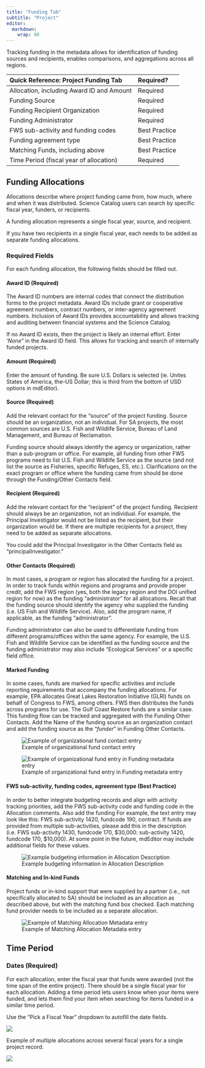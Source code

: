 ```yaml
---
title: "Funding Tab"
subtitle: "Project"
editor: 
  markdown: 
    wrap: 80
---
```


Tracking funding in the metadata allows for identification of funding sources
and recipients, enables comparisons, and aggregations across all regions.

| **Quick Reference: Project Funding Tab**  | Required?     |
|:------------------------------------------|:--------------|
| Allocation, including Award ID and Amount | Required      |
| Funding Source                            | Required      |
| Funding Recipient Organization            | Required      |
| Funding Administrator                     | Required      |
| FWS sub-activity and funding codes        | Best Practice |
| Funding agreement type                    | Best Practice |
| Matching Funds, including above           | Best Practice |
| Time Period (fiscal year of allocation)   | Required      |

## Funding Allocations

Allocations describe where project funding came from, how much, where and when
it was distributed. Science Catalog users can search by specific fiscal year,
funders, or recipients.

A funding allocation represents a single fiscal year, source, and recipient.

::: callout-note
If you have two recipients in a single fiscal year, each needs to be added as
separate funding allocations.
:::

### Required Fields

For each funding allocation, the following fields should be filled out.

#### Award ID (Required)

The Award ID numbers are internal codes that connect the distribution forms to
the project metadata. Award IDs include grant or cooperative agreement numbers,
contract numbers, or inter-agency agreement numbers. Inclusion of Award IDs
provides accountability and allows tracking and auditing between financial
systems and the Science Catalog.

If no Award ID exists, then the project is likely an internal effort. Enter
'*None*" in the Award ID field. This allows for tracking and search of
internally funded projects.

#### Amount (Required)

Enter the amount of funding. Be sure U.S. Dollars is selected (ie. Unites States
of America, the--US Dollar; this is third from the bottom of USD options in
mdEditor).

#### Source (Required)

Add the relevant contact for the “source” of the project funding. Source should
be an organization, not an individual. For SA projects, the most common sources
are U.S. Fish and Wildlife Service, Bureau of Land Management, and Bureau of
Reclamation.

::: {.callout-note}
Funding source should always identify the agency or organization, rather than a
sub-program or office. For example, all funding from other FWS programs need to
list U.S. Fish and Wildlife Service as the source (and not list the source as
Fisheries, specific Refuges, ES, etc.). Clarifications on the exact program or
office where the funding came from should be done through the Funding/Other
Contacts field.
:::

#### Recipient (Required)

Add the relevant contact for the “recipient” of the project funding. Recipient
should always be an organization, not an individual. For example, the Principal
Investigator would not be listed as the recipient, but their organization would
be. If there are multiple recipients for a project, they need to be added as
separate allocations.

You could add the Principal Investigator in the Other Contacts field as
"principalInvestigator."

#### Other Contacts (Required)

In most cases, a program or region has allocated the funding for a project. In
order to track funds within regions and programs and provide proper credit, add
the FWS region (yes, both the legacy region and the DOI unified region for now)
as the funding "administrator" for all allocations. Recall that the funding
source should identify the agency who supplied the funding (i.e. US Fish and
Wildlife Service). Also, add the program name, if applicable, as the funding
"administrator".

::: {.callout-note}
Funding administrator can also be used to differentiate funding from different
programs/offices within the same agency. For example, the U.S. Fish and Wildlife
Service can be identified as the funding source and the funding administrator
may also include "Ecological Services" or a specific field office.
:::

#### Marked Funding

In some cases, funds are marked for specific activities and include reporting
requirements that accompany the funding allocations. For example, EPA allocates
Great Lakes Restoration Initiative (GLRI) funds on behalf of Congress to FWS,
among others. FWS then distributes the funds across programs for use. The Gulf
Coast Restore funds are a similar case. This funding flow can be tracked and
aggregated with the Funding Other Contacts. Add the Name of the funding source
as an organization contact and add the funding source as the "*funder*" in
Funding Other Contacts.

![Example of organizational fund contact entry](../../assets/example_organizational_contact.png)

![Example of organizational fund entry in Funding metadata entry](../../assets/example_funding_entry.png)

#### FWS sub-activity, funding codes, agreement type (Best Practice)

In order to better integrate budgeting records and align with activity tracking
priorities, add the FWS sub-activity code and funding code in the Allocation
comments. Also add the funding For example, the text entry may look like this:
FWS sub-activity 1420, fundcode 190, contract. If funds are provided from
multiple sub-activities, please add this in the description (i.e. FWS
sub-activity 1430, fundcode 170, \$30,000: sub-activity 1420, fundcode 170,
\$10,000). At some point in the future, mdEditor may include additional fields
for these values.

![Example budgeting information in Allocation Description](../../assets/example_budgeting_infomation.png)

#### Matching and In-kind Funds

Project funds or in-kind support that were supplied by a partner (i.e., not
specifically allocated to SA) should be included as an allocation as described
above, but with the matching fund box checked. Each matching fund provider needs
to be included as a separate allocation.

![Example of Matching Allocation Metadata entry](../../assets/example_matching_allocation.png)

## Time Period

### Dates (Required)

For each allocation, enter the fiscal year that funds were awarded (not the time
span of the entire project). There should be a single fiscal year for each
allocation. Adding a time period lets users know when your items were funded,
and lets them find your item when searching for items funded in a similar time
period.

::: callout-note
Use the “Pick a Fiscal Year” dropdown to autofill the date fields.
:::

![](../../assets/project_funding_timeperiod.png)

Example of multiple allocations across several fiscal years for a single project
record.

![](../../assets/project_funding_list.png)
